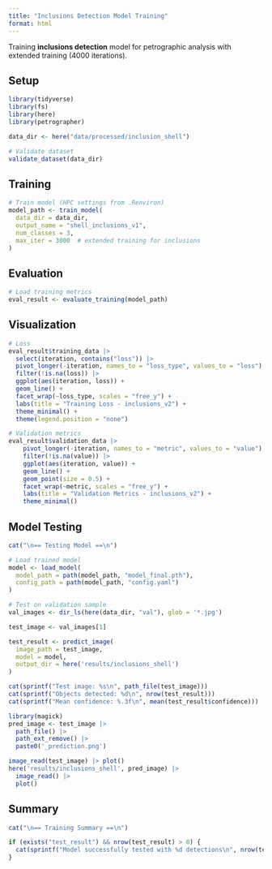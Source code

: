 ```yaml
---
title: "Inclusions Detection Model Training"
format: html
---
```


Training **inclusions detection** model for petrographic analysis with extended training (4000 iterations).

## Setup

```r
library(tidyverse)
library(fs)
library(here)
library(petrographer)

data_dir <- here("data/processed/inclusion_shell")

# Validate dataset
validate_dataset(data_dir)
```

## Training

```r
# Train model (HPC settings from .Renviron)
model_path <- train_model(
  data_dir = data_dir,
  output_name = "shell_inclusions_v1",
  num_classes = 3,
  max_iter = 3000  # extended training for inclusions
)
```

## Evaluation

```r
# Load training metrics
eval_result <- evaluate_training(model_path)
```

## Visualization

```r
# Loss
eval_result$training_data |>
  select(iteration, contains("loss")) |>
  pivot_longer(-iteration, names_to = "loss_type", values_to = "loss") |>
  filter(!is.na(loss)) |>
  ggplot(aes(iteration, loss)) +
  geom_line() +
  facet_wrap(~loss_type, scales = "free_y") +
  labs(title = "Training Loss - inclusions_v2") +
  theme_minimal() +
  theme(legend.position = "none")

# Validation metrics  
eval_result$validation_data |>
    pivot_longer(-iteration, names_to = "metric", values_to = "value") |>
    filter(!is.na(value)) |>
    ggplot(aes(iteration, value)) +
    geom_line() +
    geom_point(size = 0.5) +
    facet_wrap(~metric, scales = "free_y") +
    labs(title = "Validation Metrics - inclusions_v2") +
    theme_minimal()
```

## Model Testing

```r
cat("\n== Testing Model ==\n")

# Load trained model
model <- load_model(
  model_path = path(model_path, "model_final.pth"),
  config_path = path(model_path, "config.yaml")
)

# Test on validation sample
val_images <- dir_ls(here(data_dir, "val"), glob = '*.jpg')

test_image <- val_images[1]

test_result <- predict_image(
  image_path = test_image,
  model = model,
  output_dir = here('results/inclusions_shell')
)

cat(sprintf("Test image: %s\n", path_file(test_image)))
cat(sprintf("Objects detected: %d\n", nrow(test_result)))
cat(sprintf("Mean confidence: %.3f\n", mean(test_result$confidence)))
```

```r
library(magick)
pred_image <- test_image |>
  path_file() |>
  path_ext_remove() |>
  paste0('_prediction.png')

image_read(test_image) |> plot()
here('results/inclusions_shell', pred_image) |>
  image_read() |>
  plot()
```

## Summary

```r
cat("\n== Training Summary ==\n")

if (exists("test_result") && nrow(test_result) > 0) {
  cat(sprintf("Model successfully tested with %d detections\n", nrow(test_result)))
}
```
